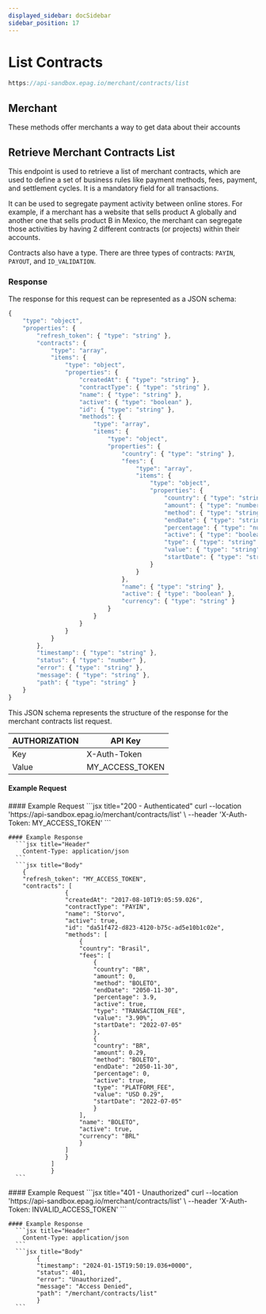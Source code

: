 ```yaml
---
displayed_sidebar: docSidebar
sidebar_position: 17
---
```



# List Contracts

```jsx
https://api-sandbox.epag.io/merchant/contracts/list
```

## Merchant

These methods offer merchants a way to get data about their accounts

## Retrieve Merchant Contracts List

This endpoint is used to retrieve a list of merchant contracts, which are used to define a set of business rules like payment methods, fees, payment, and settlement cycles. It is a mandatory field for all transactions.

It can be used to segregate payment activity between online stores. For example, if a merchant has a website that sells product A globally and another one that sells product B in Mexico, the merchant can segregate those activities by having 2 different contracts (or projects) within their accounts.

Contracts also have a type. There are three types of contracts: <code>PAYIN</code>, <code>PAYOUT</code>, and <code>ID_VALIDATION</code>.

### Response

The response for this request can be represented as a JSON schema:

```jsx title="JSON"
{
    "type": "object",
    "properties": {
        "refresh_token": { "type": "string" },
        "contracts": {
            "type": "array",
            "items": {
                "type": "object",
                "properties": {
                    "createdAt": { "type": "string" },
                    "contractType": { "type": "string" },
                    "name": { "type": "string" },
                    "active": { "type": "boolean" },
                    "id": { "type": "string" },
                    "methods": {
                        "type": "array",
                        "items": {
                            "type": "object",
                            "properties": {
                                "country": { "type": "string" },
                                "fees": {
                                    "type": "array",
                                    "items": {
                                        "type": "object",
                                        "properties": {
                                            "country": { "type": "string" },
                                            "amount": { "type": "number" },
                                            "method": { "type": "string" },
                                            "endDate": { "type": "string" },
                                            "percentage": { "type": "number" },
                                            "active": { "type": "boolean" },
                                            "type": { "type": "string" },
                                            "value": { "type": "string" },
                                            "startDate": { "type": "string" }
                                        }
                                    }
                                },
                                "name": { "type": "string" },
                                "active": { "type": "boolean" },
                                "currency": { "type": "string" }
                            }
                        }
                    }
                }
            }
        },
        "timestamp": { "type": "string" },
        "status": { "type": "number" },
        "error": { "type": "string" },
        "message": { "type": "string" },
        "path": { "type": "string" }
    }
}
```

This JSON schema represents the structure of the response for the merchant contracts list request.

| AUTHORIZATION | API Key         | 
| ------------- | --------------- |
| Key           | X-Auth-Token    |
| Value         | MY_ACCESS_TOKEN |

#### Example Request

<Tabs>
  <TabItem value="success" label="200 - Success" default>
    #### Example Request
      ```jsx title="200 - Authenticated"
        curl --location 'https://api-sandbox.epag.io/merchant/contracts/list' \
        --header 'X-Auth-Token: MY_ACCESS_TOKEN'
      ```
    
    #### Example Response
      ```jsx title="Header"
        Content-Type: application/json
      ``` 
      ```jsx title="Body"
        {
        "refresh_token": "MY_ACCESS_TOKEN",
        "contracts": [
                    {
                    "createdAt": "2017-08-10T19:05:59.026",
                    "contractType": "PAYIN",
                    "name": "Storvo",
                    "active": true,
                    "id": "da51f472-d823-4120-b75c-ad5e10b1c02e",
                    "methods": [
                        {
                        "country": "Brasil",
                        "fees": [
                            {
                            "country": "BR",
                            "amount": 0,
                            "method": "BOLETO",
                            "endDate": "2050-11-30",
                            "percentage": 3.9,
                            "active": true,
                            "type": "TRANSACTION_FEE",
                            "value": "3.90%",
                            "startDate": "2022-07-05"
                            },
                            {
                            "country": "BR",
                            "amount": 0.29,
                            "method": "BOLETO",
                            "endDate": "2050-11-30",
                            "percentage": 0,
                            "active": true,
                            "type": "PLATFORM_FEE",
                            "value": "USD 0.29",
                            "startDate": "2022-07-05"
                            }
                        ],
                        "name": "BOLETO",
                        "active": true,
                        "currency": "BRL"
                        }
                    ]
                    }
                ]
                }
      ```      
  </TabItem>
  <TabItem value="unauthorized" label="401 - Unauthorized">
    #### Example Request
      ```jsx title="401 - Unauthorized"
        curl --location 'https://api-sandbox.epag.io/merchant/contracts/list' \
        --header 'X-Auth-Token: INVALID_ACCESS_TOKEN'
      ```

    #### Example Response
      ```jsx title="Header"
        Content-Type: application/json
      ```  
      ```jsx title="Body"
            {
            "timestamp": "2024-01-15T19:50:19.036+0000",
            "status": 401,
            "error": "Unauthorized",
            "message": "Access Denied",
            "path": "/merchant/contracts/list"
            }
      ```
  </TabItem>
</Tabs>